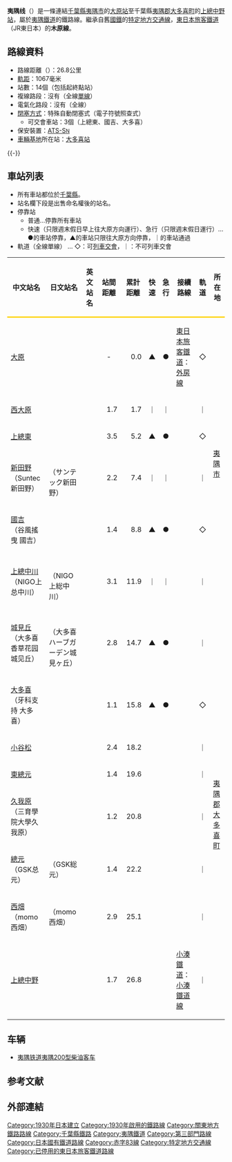 {{unreferenced|time=2014-08-05T06:49:36+00:00}}
{{Infobox 鐵道路線
|日文原名=いすみ線
|平假名=いすみせん
|羅馬拼音=Isumi sen
|路線名稱=夷隅線
|路線顏色=#ffd400
|圖片=Isumi Railway train at Higashi-Fusamoto.jpg
|圖片大小=300px
|圖片說明=夷隅線列車在東總元站附近
|路線記號=
|所在地={{JPN}}{{flag|千葉縣}}[[夷隅市|夷隅市]]、[[大多喜町|大多喜町]]
|起點=[[大原站_(千葉縣)|大原站]]
|終點=[[上總中野站|上總中野站]]
|站數=14個
|通車=1930年4月1日
|項目1=轉移至第三部門鐵道
|日期1=1988年3月24日
|擁有者={{Nowrap|[[File:National_Railway_Symbol_of_Japan.png|15px]][[鐵道省_(日本)|鐵道省]]→[[運輸通信省_(日本)|運輸通信省]]→[[運輸省|運輸省]]→}}[[File:Japanese_National_Railway_logo.svg|40px]][[日本國有鐵道|日本國有鐵道]]（國鐵）→[[File:JR_logo_(east).svg|25px]][[東日本旅客鐵道|東日本旅客鐵道]]（JR東日本）→[[夷隅鐵道|夷隅鐵道]]
|營運者=
|車輛基地=[[大多喜站|大多喜站]]
|使用車輛=參見[[#使用車輛|使用車輛]]
|路線距離=26.8公里
|軌距=1,067毫米
|電氣化方式=全線非電氣化
|路線圖={{夷隅線RDT}}
}}

'''夷隅线'''（{{jpn|j=いすみ線|hg=いすみせん|rm=Isumi sen|f=y}}）是一條連結[[千葉縣|千葉縣]][[夷隅市|夷隅市]]的[[大原站_(千葉縣)|大原站]]至千葉縣[[夷隅郡|夷隅郡]][[大多喜町|大多喜町]]的[[上總中野站|上總中野站]]，屬於[[夷隅鐵道|夷隅鐵道]]的鐵路線。繼承自舊[[日本國有鐵道|國鐵]]的[[特定地方交通線|特定地方交通線]]，[[東日本旅客鐵道|東日本旅客鐵道]]（JR東日本）的'''木原線'''。

== 路線資料 ==
* 路線距離（{{link-ja|營業距離|営業キロ}}）：26.8公里
* [[軌距|軌距]]：1067毫米
* 站數：14個（包括起終點站）
* 複線路段：沒有（全線[[單線鐵路|單線]]）
* 電氣化路段：沒有（全線{{link-ja|非電氣化|非電化}}）
* [[閉塞_(鐵路)|閉塞方式]]：特殊自動閉塞式（電子符號照查式）
** 可交會車站：3個（上總東、國吉、大多喜）
* 保安裝置：[[自動列車停止裝置#ATS-S改良形（ATS-Sx形）|ATS-S<small>N</small>]]
* [[車輛基地|車輛基地]]所在站：[[大多喜站|大多喜站]]

{{-}}
== 車站列表 ==
* 所有車站都位於[[千葉縣|千葉縣]]。
* 站名欄下段是出售命名權後的站名。
* 停靠站
** 普通…停靠所有車站
** 快速（只限週末假日早上往大原方向運行）、急行（只限週末假日運行）…●的車站停靠，▲的車站只限往大原方向停靠，｜的車站通過
* 軌道（全線單線） … ◇：可[[列車交會|列車交會]]，｜：不可列車交會
{| class="wikitable" rules="all"
|-
! style="border-bottom:3px solid #ffd400"|中文站名
! style="border-bottom:3px solid #ffd400"|日文站名
! style="border-bottom:3px solid #ffd400"|英文站名
! style="width:2.5em; border-bottom:3px solid #ffd400"|站間距離
! style="width:2.5em; border-bottom:3px solid #ffd400"|累計距離
! style="width:1em; border-bottom:3px solid #ffd400"|快速
! style="width:1em; border-bottom:3px solid #ffd400"|急行
! style="border-bottom:3px solid #ffd400" |接續路線
! style="width:1em; border-bottom:3px solid #ffd400" |軌道
! style="border-bottom:3px solid #ffd400" |所在地
|-
|[[大原站_(千葉縣)|大原]]
|{{lang|ja|大原}}
|{{lang|en|Ōhara}}
|style="text-align:center"|-
|style="text-align:right;"|0.0
|style="text-align:center;"|▲
|style="text-align:center;"|●
|[[東日本旅客鐵道|東日本旅客鐵道]]：[[外房線|外房線]]
|◇
|rowspan="6"|[[夷隅市|夷隅市]]
|-
|[[西大原站|西大原]]
|{{lang|ja|西大原}}
|{{lang|en|Nishi-Ōhara}}
|style="text-align:right;"|1.7
|style="text-align:right;"|1.7
|style="text-align:center;"|｜
|style="text-align:center;"|｜
| 
|｜
|-
|[[上總東站|上總東]]
|{{lang|ja|上総東}}
|{{lang|en|Kazusa-Azuma}}
|style="text-align:right;"|3.5
|style="text-align:right;"|5.2
|style="text-align:center;"|▲
|style="text-align:center;"|●
| 
|◇
|-
|[[新田野站|新田野]]<br />（Suntec新田野）
|{{lang|ja|新田野}}<br />（サンテック新田野）
|{{lang|en|Nittano}}
|style="text-align:right;"|2.2
|style="text-align:right;"|7.4
|style="text-align:center;"|｜
|style="text-align:center;"|｜
| 
|｜
|-
|[[國吉站|國吉]]<br />（谷風搖曳 國吉）
|{{lang|ja|国吉<br />（風そよぐ谷 国吉）}}
|{{lang|en|Kuniyoshi}}
|style="text-align:right;"|1.4
|style="text-align:right;"|8.8
|style="text-align:center;"|▲
|style="text-align:center;"|●
| 
|◇
|-
|[[上總中川站|上總中川]]<br />（NIGO上总中川）
|{{lang|ja|上総中川}}<br />（NIGO上総中川）
|{{lang|en|Kazusa-Nakagawa}}
|style="text-align:right;"|3.1
|style="text-align:right;"|11.9
|style="text-align:center;"|｜
|style="text-align:center;"|｜
| 
|｜
|-
|[[城見丘站|城見丘]]<br />（大多喜香草花园城见丘）
|{{lang|ja|城見ヶ丘}}<br />（大多喜ハーブガーデン城見ヶ丘）
|{{lang|en|Shiromigaoka}}
|style="text-align:right;"|2.8
|style="text-align:right;"|14.7
|style="text-align:center;"|▲
|style="text-align:center;"|●
| 
|｜
|rowspan="8"|[[夷隅郡|夷隅郡]][[大多喜町|大多喜町]]
|-
|[[大多喜站|大多喜]]<br />（牙科支持 大多喜）
|{{lang|ja|大多喜<br />（デンタルサポート大多喜）}}
|{{lang|en|Ōtaki}}
|style="text-align:right;"|1.1
|style="text-align:right;"|15.8
|style="text-align:center;"|▲
|style="text-align:center;"|●
| 
|◇
|-
|[[小谷松站|小谷松]]
|{{lang|ja|小谷松}}
|{{lang|en|Koyamatsu}}
|style="text-align:right;"|2.4
|style="text-align:right;"|18.2
|style="text-align:center;"|
|style="text-align:center;"|
| 
|｜
|-
|[[東總元站|東總元]]
|{{lang|ja|東総元}}
|{{lang|en|Higashi-Fusamoto}}
|style="text-align:right;"|1.4
|style="text-align:right;"|19.6
|style="text-align:center;"|
|style="text-align:center;"|
| 
|｜
|-
|[[久我原站|久我原]]<br />（三育學院大學久我原）
|{{lang|ja|久我原<br />（三育学院大学久我原）}}
|{{lang|en|Kugahara}}
|style="text-align:right;"|1.2
|style="text-align:right;"|20.8
|style="text-align:center;"|
|style="text-align:center;"|
| 
|｜
|-
|[[總元站|總元]]<br />（GSK总元）
|{{lang|ja|総元}}
（GSK総元）
|{{lang|en|Fusamoto}}
|style="text-align:right;"|1.4
|style="text-align:right;"|22.2
|style="text-align:center;"|
|style="text-align:center;"|
| 
|｜
|-
|[[西畑站|西畑]]<br />（momo西畑）
|{{lang|ja|西畑}}
（momo西畑）
|{{lang|en|Nishihata}}
|style="text-align:right;"|2.9
|style="text-align:right;"|25.1
|style="text-align:center;"|
|style="text-align:center;"|
| 
|｜
|-
|[[上總中野站|上總中野]]
|{{lang|ja|上総中野}}
|{{lang|en|Kazusa-Nakano}}
|style="text-align:right;"|1.7
|style="text-align:right;"|26.8
|style="text-align:center;"|
|style="text-align:center;"|
|[[小湊鐵道|小湊鐵道]]：[[小湊鐵道線|小湊鐵道線]]
|｜
|}


== 车辆 ==
* [[LE-Car#有轉向架車型|夷隅铁道夷隅200型柴油客车]]

== 参考文献 ==
{{Reflist|colwidth=30em}}
== 外部連結 ==
{{Commons|Category:Isumi Railway}}
{{東日本旅客鐵道路線}}
{{赤字83線}}
{{特定地方交通線}}
{{夷隅線}}
{{Portal bar|日本|日本鐵路|千葉|鐵路}}
{{DEFAULTSORT:Isumi}}
[[Category:1930年日本建立|Category:1930年日本建立]]
[[Category:1930年啟用的鐵路線|Category:1930年啟用的鐵路線]]
[[Category:關東地方鐵路路線|Category:關東地方鐵路路線]]
[[Category:千葉縣鐵路|Category:千葉縣鐵路]]
[[Category:夷隅鐵道|Category:夷隅鐵道]]
[[Category:第三部門路線|Category:第三部門路線]]
[[Category:日本國有鐵道路線|Category:日本國有鐵道路線]]
[[Category:赤字83線|Category:赤字83線]]
[[Category:特定地方交通線|Category:特定地方交通線]]
[[Category:已停用的東日本旅客鐵道路線|Category:已停用的東日本旅客鐵道路線]]